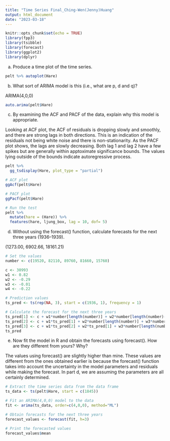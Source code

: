 ```yaml
---
title: "Time Series Final_Ching-Wen(Jenny)Huang"
output: html_document
date: "2023-03-18"
---
```


```r
knitr::opts_chunk$set(echo = TRUE)
library(fpp3)
library(tsibble)
library(forecast)
library(ggplot2)
library(dplyr)
```

a. Produce a time plot of the time series.

```r
pelt %>% autoplot(Hare)
```

b. What sort of ARIMA model is this (i.e., what are p, d and q)?

ARIMA(4,0,0)

```r
auto.arima(pelt$Hare)
```


c. By examining the ACF and PACF of the data, explain why this model is appropriate.

Looking at ACF plot, the ACF of residuals is dropping slowly and smoothly, and there are strong lags in both directions. This is an indication of the residuals not being white noise and there is non-stationarity. As the PACF plot shows, the lags are slowly decreasing. Both lag 1 and lag 2 have a few spikes but are generally within apptoximate significance bounds. The values lying outside of the bounds indicate autoregressive process.

```r
pelt %>%
  gg_tsdisplay(Hare, plot_type = "partial")

# ACF plot
ggAcf(pelt$Hare)

# PACF plot
ggPacf(pelt$Hare)

# Run the test
pelt %>%
  mutate(hare = (Hare)) %>%
  features(hare, ljung_box, lag = 10, dof= 5)
```

d. Without using the forecast() function, calculate forecasts for the next three years (1936–1939).

(1273.00, 6902.66, 18161.21)

```r
# Set the values
number <- c(19520, 82110, 89760, 81660, 15760)

c <- 30993
w1 <- 0.82
w2 <- -0.29
w3 <- -0.01
w4 <- -0.22

# Prediction values
ts_pred <- ts(rep(NA, 3), start = c(1936, 1), frequency = 1)

# Calculate the forecast for the next three years
ts_pred[1] <- c + w1*number[length(number)] + w2*number[length(number)-1] + w3*number[length(number)-2] + w4*number[length(number)-3]
ts_pred[2] <- c + w1*ts_pred[1] + w2*number[length(number)] + w3*number[length(number)-1] + w4*number[length(number)-2]
ts_pred[3] <- c + w1*ts_pred[2] + w2*ts_pred[1] + w3*number[length(number)] + w4*number[length(number)-1]
ts_pred
```

e. Now fit the model in R and obtain the forecasts using forecast(). How are they different from yours? Why?

The values using forecast() are slightly higher than mine. These values are different from the ones obtained earlier is because the forecast() function takes into account the uncertainty in the model parameters and residuals while making the forecast. In part d, we are assuming the parameters are all certainly determined.

```r
# Extract the time series data from the data frame
ts_data <- ts(pelt$Hare, start = c(1845))

# Fit an ARIMA(4,0,0) model to the data
fit <- arima(ts_data, order=c(4,0,0), method="ML")

# Obtain forecasts for the next three years
forecast_values <- forecast(fit, h=3)

# Print the forecasted values
forecast_values$mean
```


